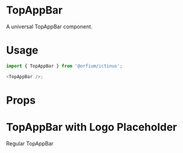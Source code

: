 
<Meta title="Design System/TopAppBar" component={TopAppBar} />

# TopAppBar

A universal TopAppBar component.

# Usage

```js
import { TopAppBar } from '@orfium/ictinus';

<TopAppBar />;
```

# Props

<Props of={TopAppBar} />

# TopAppBar with Logo Placeholder

Regular TopAppBar

<Preview>
  <Story name="Top App Bar">
    <div style={{padding: 10}}>
      <TopAppBar />
    </div>
  </Story>
</Preview>


